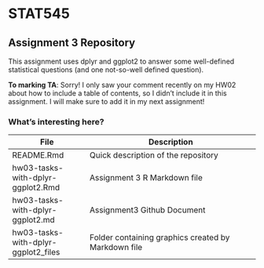 # STAT545

## Assignment 3 Repository

This assignment uses dplyr and ggplot2 to answer some well-defined statistical questions (and one not-so-well defined question).


**To marking TA**: Sorry! I only saw your comment recently on my HW02 about how to include a table of contents, so I didn't include it in this assignment. I will make sure to add it in my next assignment!


### What's interesting here?
| File | Description |
|------|-------------|
| README.Rmd | Quick description of the repository |
| hw03-tasks-with-dplyr-ggplot2.Rmd | Assignment 3 R Markdown file |
| hw03-tasks-with-dplyr-ggplot2.md | Assignment3 Github Document |
| hw03-tasks-with-dplyr-ggplot2_files | Folder containing graphics created by Markdown file |
